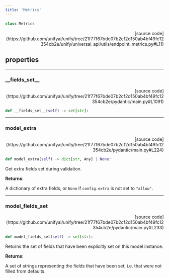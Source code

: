 ```yaml
---
title: 'Metrics'
---
```


```python
class Metrics
```

<p align="right">[source code](https://github.com/unifyai/unify/tree/21f77f67bde07b2cf2d150ab4bf49fc12354cb2e/unify/universal_api/utils/endpoint_metrics.py#L11)</p>



## properties

---

### \_\_fields\_set\_\_

<p align="right">[source code](https://github.com/unifyai/unify/tree/21f77f67bde07b2cf2d150ab4bf49fc12354cb2e/pydantic/main.py#L1091)</p>

```python
def __fields_set__(self) -> set[str]:
```



---

### model\_extra

<p align="right">[source code](https://github.com/unifyai/unify/tree/21f77f67bde07b2cf2d150ab4bf49fc12354cb2e/pydantic/main.py#L224)</p>

```python
def model_extra(self) -> dict[str, Any] | None:
```

Get extra fields set during validation.

**Returns**:

A dictionary of extra fields, or `None` if `config.extra` is not set to `"allow"`.

---

### model\_fields\_set

<p align="right">[source code](https://github.com/unifyai/unify/tree/21f77f67bde07b2cf2d150ab4bf49fc12354cb2e/pydantic/main.py#L233)</p>

```python
def model_fields_set(self) -> set[str]:
```

Returns the set of fields that have been explicitly set on this model instance.

**Returns**:

A set of strings representing the fields that have been set,
i.e. that were not filled from defaults.